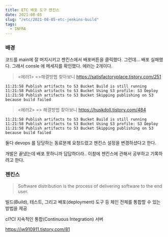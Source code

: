 ```yaml
---
title: ETC 배포 도구 젠킨스
date: 2021-08-05
slug: "/etc/2021-08-05-etc-jenkins-build"
tags:
  - INFRA
---
```


### 배경
코드를 main에 잘 머지시키고 젠킨스에서 배포버튼을 클릭했다.
그런데...
배포 실패했다.
그래서 consle 에 메세지를 확인했다.
에러는 2개이다.
> <에러1> =>해결방법 찾아보니  https://satisfactoryplace.tistory.com/251
```11:21:58 ERROR: Couldn't find any revision to build. Verify the repository and branch configuration for this job.
11:21:58 Publish artifacts to S3 Bucket Build is still running
11:21:58 Publish artifacts to S3 Bucket Using S3 profile: S3 Deploy
11:21:58 Publish artifacts to S3 Bucket Skipping publishing on S3 because build failed
```
> <에러2> => 해결방법 찾아보니 https://huskdoll.tistory.com/484
```11:21:58 ERROR: Couldn't find any revision to build. Verify the repository and branch configuration for this job.
11:21:58 Publish artifacts to S3 Bucket Build is still running
11:21:58 Publish artifacts to S3 Bucket Using S3 profile: S3 Deploy
11:21:58 Publish artifacts to S3 Bucket Skipping publishing on S3 because build failed
```
둘다 devops 를 담당하는 동료분께 요청드렸고
젠킨스 설정을 변경하셨다고 한다.

개발은 끝냈는데 배포 못하니까 답답하더라..
이참에 젠킨스에 관해서 공부하고 기록하려고 한다.

### 젠킨스
>Software distribution is the process of delivering software to the end user.

빌드(Build), 테스트, 그리고 배포(deployment) 도구 등 체인 전체를 통합할 수 있는 방법을 제공

cl?CI 지속적인 통합(Continuous Integration) 서버

https://jw910911.tistory.com/81



